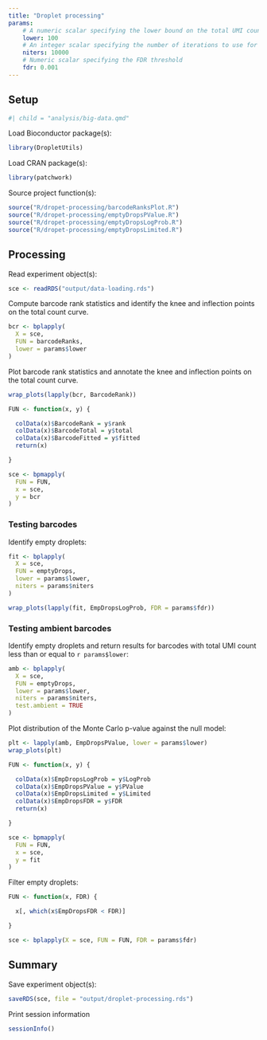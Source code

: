 ```yaml
---
title: "Droplet processing"
params:
    # A numeric scalar specifying the lower bound on the total UMI count, at or below which all barcodes are assumed to correspond to empty droplets.
    lower: 100
    # An integer scalar specifying the number of iterations to use for the Monte Carlo p-value calculations.
    niters: 10000
    # Numeric scalar specifying the FDR threshold
    fdr: 0.001
---
```


## Setup

```r
#| child = "analysis/big-data.qmd"
```

Load Bioconductor package(s):

```r
library(DropletUtils)
```

Load CRAN package(s):

```r
library(patchwork)
```

Source project function(s):

```r
source("R/dropet-processing/barcodeRanksPlot.R")
source("R/dropet-processing/emptyDropsPValue.R")
source("R/dropet-processing/emptyDropsLogProb.R")
source("R/dropet-processing/emptyDropsLimited.R")
```

## Processing

Read experiment object(s):

```r
sce <- readRDS("output/data-loading.rds")
```

Compute barcode rank statistics and identify the knee and inflection points on the total count curve.

```r
bcr <- bplapply(
  X = sce,
  FUN = barcodeRanks,
  lower = params$lower
)
```

Plot barcode rank statistics and annotate the knee and inflection points on the total count curve.

```r
wrap_plots(lapply(bcr, BarcodeRank))
```

```r
FUN <- function(x, y) {

  colData(x)$BarcodeRank = y$rank
  colData(x)$BarcodeTotal = y$total
  colData(x)$BarcodeFitted = y$fitted
  return(x)

}

sce <- bpmapply(
  FUN = FUN,
  x = sce,
  y = bcr
)
```

### Testing barcodes

Identify empty droplets:

```r
fit <- bplapply(
  X = sce,
  FUN = emptyDrops,
  lower = params$lower,
  niters = params$niters
)
```

```r
wrap_plots(lapply(fit, EmpDropsLogProb, FDR = params$fdr))
```

### Testing ambient barcodes

Identify empty droplets and return results for barcodes with total UMI count less than or equal to `r params$lower`:

```r
amb <- bplapply(
  X = sce,
  FUN = emptyDrops,
  lower = params$lower,
  niters = params$niters,
  test.ambient = TRUE
)
```

Plot distribution of the Monte Carlo p-value against the null model:

```r
plt <- lapply(amb, EmpDropsPValue, lower = params$lower)
wrap_plots(plt)
```

```r
FUN <- function(x, y) {

  colData(x)$EmpDropsLogProb = y$LogProb
  colData(x)$EmpDropsPValue = y$PValue
  colData(x)$EmpDropsLimited = y$Limited
  colData(x)$EmpDropsFDR = y$FDR
  return(x)

}

sce <- bpmapply(
  FUN = FUN,
  x = sce,
  y = fit
)
```

Filter empty droplets:

```r
FUN <- function(x, FDR) {

  x[, which(x$EmpDropsFDR < FDR)]

}

sce <- bplapply(X = sce, FUN = FUN, FDR = params$fdr)
```

## Summary

Save experiment object(s):

```r
saveRDS(sce, file = "output/droplet-processing.rds")
```

Print session information

```r
sessionInfo()
```
